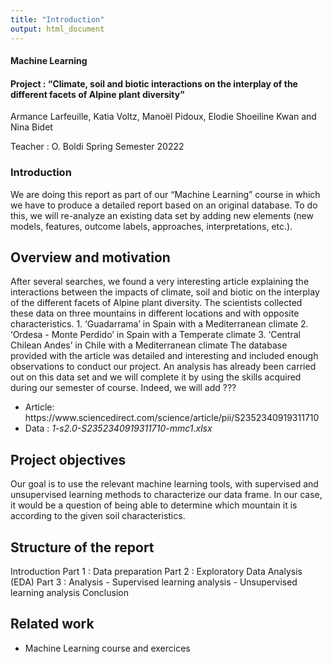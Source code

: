 ```yaml
---
title: "Introduction"
output: html_document
---
```

#### Machine Learning
#### Project : "Climate, soil and biotic interactions on the interplay of the different facets of Alpine plant diversity"

Armance Larfeuille, Katia Voltz, Manoël Pidoux, Elodie Shoeiline Kwan and Nina Bidet

Teacher : O. Boldi
Spring Semester 20222

### Introduction

We are doing this report as part of our "Machine Learning" course in which we have to produce a detailed report based on an original database. To do this, we will re-analyze an existing data set by adding new elements (new models, features, outcome labels, approaches, interpretations, etc.).

## Overview and motivation 
After several searches, we found a very interesting article explaining the interactions between the impacts of climate, soil and biotic on the interplay of the different facets of Alpine plant diversity. The scientists collected these data on three mountains in different locations and with opposite characteristics.
1. 'Guadarrama' in Spain with a Mediterranean climate
2. 'Ordesa - Monte Perdido' in Spain with a Temperate climate
3. 'Central Chilean Andes' in Chile with a Mediterranean climate
The database provided with the article was detailed and interesting and included enough observations to conduct our project. An analysis has already been carried out on this data set and we will complete it by using the skills acquired during our semester of course. Indeed, we will add ???

- Article:  https://www.sciencedirect.com/science/article/pii/S2352340919311710
- Data : *1-s2.0-S2352340919311710-mmc1.xlsx*

## Project objectives
Our goal is to use the relevant machine learning tools, with supervised and unsupervised learning methods to characterize our data frame. 
In our case, it would be a question of being able to determine which mountain it is according to the given soil characteristics. 

## Structure of the report

Introduction
Part 1 : Data preparation
Part 2 : Exploratory Data Analysis (EDA)
Part 3 : Analysis
- Supervised learning analysis
- Unsupervised learning analysis
Conclusion 

## Related work
- Machine Learning course and exercices 
